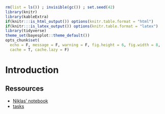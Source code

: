 ```r
rm(list = ls()) ; invisible(gc()) ; set.seed(42)
library(knitr)
library(kableExtra)
if(knitr:::is_html_output()) options(knitr.table.format = "html") 
if(knitr:::is_latex_output()) options(knitr.table.format = "latex") 
library(tidyverse)
theme_set(bayesplot::theme_default())
opts_chunk$set(
  echo = F, message = F, warning = F, fig.height = 6, fig.width = 8,
  cache = T, cache.lazy = F)
```

# Introduction {-}

## Ressources {-}

* [Niklas' notebook](https://onedrive.live.com/view.aspx?resid=3C16B36AC758A6DB!439537&authkey=!AHS5FemAl1Z9fYI)
* [tasks](https://github.com/sylvainschmitt/treemutation/projects/1?add_cards_query=is%3Aopen)
